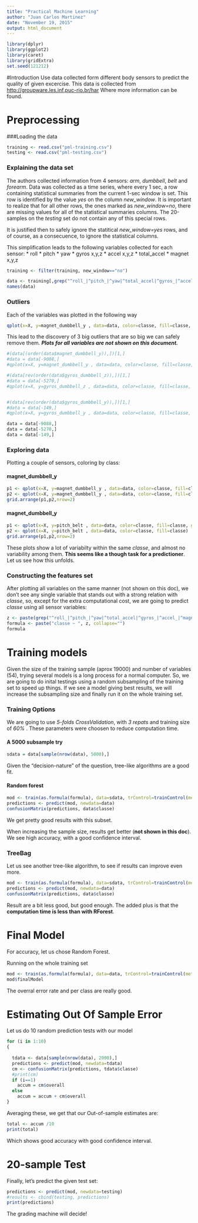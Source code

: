 ```yaml
---
title: "Practical Machine Learning"
author: "Juan Carlos Martinez"
date: "November 19, 2015"
output: html_document
---
```

```r
library(dplyr)
library(ggplot2)
library(caret)
library(gridExtra)
set.seed(121212)
```
#Introduction
Use data collected form different body sensors to predict the quality of given excercise. This data is collected from 
[http://groupware.les.inf.puc-rio.br/har](http://groupware.les.inf.puc-rio.br/har)
Where more information can be found.



# Preprocessing
###Loading the data
```r
training <- read.csv("pml-training.csv")
testing <- read.csv("pml-testing.csv")

```

### Explaining the data set
The authors collected information from 4 sensors: *arm*, *dumbbell*, *belt* and *forearm*. Data was collected as a time series, where every 1 sec, a row containing statistical summaries from the current 1-sec window is set. This row is identified by the value *yes* on the column *new_window*. It is important to realize that for all other rows, the ones marked as *new_window=no*, there are missing values for all of the statistical summaries columns. The 20-samples on the *testing* set do not contain any of this special rows. 

It is justified then to safely ignore the statitical *new_window=yes* rows, and of course, as a consecuence, to ignore the statistical columns. 

This simplification leads to the following variables collected for each sensor:
* roll
* pitch
* yaw
* gyros x,y,z
* accel x,y,z
* total_accel
* magnet x,y,z


```r
training <- filter(training, new_window=="no")

data <- training[,grep("^roll_|^pitch_|^yaw|^total_accel|^gyros_|^accel_|^magnet_|user_name|classe|X", names(training), value=TRUE)]
names(data)
```

### Outliers
Each of the variables was plotted in the following way
```r
qplot(x=X, y=magnet_dumbbell_y , data=data, color=classe, fill=classe, geom=c("boxplot") )
```

This lead to the discovery of 3 big outliers that are so big we can safely remove them. ***Plots for all variables are not shown on this document.***

```r
#(data[(order(data$magnet_dumbbell_y)),])[1,]
#data = data[-9088,]
#qplot(x=X, y=magnet_dumbbell_y , data=data, color=classe, fill=classe, geom=c("boxplot") )

#(data[rev(order(data$gyros_dumbbell_z)),])[1,]
#data = data[-5270,]
#qplot(x=X, y=gyros_dumbbell_z , data=data, color=classe, fill=classe, geom=c("boxplot") )


#(data[rev(order(data$gyros_dumbbell_y)),])[1,]
#data = data[-149,]
#qplot(x=X, y=gyros_dumbbell_y , data=data, color=classe, fill=classe, geom=c("boxplot") )

```

```r
data = data[-9088,]
data = data[-5270,]
data = data[-149,]
```

### Exploring data
Plotting a couple of sensors, coloring by class:

#### magnet_dumbbell_y
```r
p1 <- qplot(x=X, y=magnet_dumbbell_y , data=data, color=classe, fill=classe, geom=c("boxplot") )
p2 <- qplot(x=X, y=magnet_dumbbell_y , data=data, color=classe, fill=classe)
grid.arrange(p1,p2,nrow=2)
```

#### magnet_dumbbell_y
```r
p1 <- qplot(x=X, y=pitch_belt , data=data, color=classe, fill=classe, geom=c("boxplot") )
p2 <- qplot(x=X, y=pitch_belt , data=data, color=classe, fill=classe)
grid.arrange(p1,p2,nrow=2)
```


These plots show a lot of variabilty within the same *classe*, and almost no variability among them. 
**This seems like a though task for a predictioner**. 
Let us see how this unfolds.


### Constructing the features set
After  plotting all variables on the same manner (not shown on this doc), we don't see any single variable that stands out with a strong relation with *classe*, so, except for the extra computational cost, we are going to predict *classe* using all sensor variables:
```r
z <- paste(grep("^roll_|^pitch_|^yaw|^total_accel|^gyros_|^accel_|^magnet_", names(data), value=TRUE ), collapse="+")
formula <- paste("classe ~ ", z, collapse="")
formula
```


# Training models
Given the size of the training sample (aprox 19000) and number of variables (54), trying several models is a long process for a normal computer. So, we are going to do inital testings using a random subsampling of the training set to speed up things. If we see a model giving best results, we will increase the subsampling size and finally run it on the whole training set. 

### Training Options
We are going to use *5-folds*  *CrossValidation*, with *3 repats* and training size of *60%* . These parameters were choosen to reduce computation time.

#### A 5000 subsample try
```r
sdata = data[sample(nrow(data), 5000),]
```

Given the "decision-nature" of the question, tree-like algorithms are a good fit.

#### Random forest
```r

mod <- train(as.formula(formula), data=sdata, trControl=trainControl(method="cv", number=5, repeats=3, verboseIter=FALSE, p=0.6, allowParallel=TRUE), verbose=FALSE, method="rf")
predictions <- predict(mod, newdata=data)
confusionMatrix(predictions, data$classe)
```

We get pretty good results with this subset. 

When increasing the sample size, results get better (**not shown in this doc**). We see high accuracy, with a good confidence interval.

### TreeBag
Let us see another tree-like algorithm, to see if results can improve even more.
```r
mod <- train(as.formula(formula), data=sdata, trControl=trainControl(method="cv", number=5, repeats=3, verboseIter=FALSE, p=0.6, allowParallel=TRUE), verbose=FALSE, method="treebag")
predictions <- predict(mod, newdata=data)
confusionMatrix(predictions, data$classe)
```

Result are a bit less good, but good enough. The added plus is that the **computation time is less than with RForest**.


# Final Model
For accuracy, let us chose Random Forest.

Running on the whole training set
```r
mod <- train(as.formula(formula), data=data, trControl=trainControl(method="cv", number=5, repeats=3, verboseIter=FALSE, p=0.6, allowParallel=TRUE), verbose=FALSE, method="rf")
mod$finalModel
```
The overral error rate and per class are really good. 

# Estimating Out Of Sample Error
Let us do 10 random prediction tests with our model
```r
for (i in 1:10)
{
  
  tdata <- data[sample(nrow(data), 2000),]
  predictions <- predict(mod, newdata=tdata)
  cm <- confusionMatrix(predictions, tdata$classe)
  #print(cm)
  if (i==1)
    accum = cm$overall
  else
    accum = accum + cm$overall
}
```

Averaging these, we get that our Out-of-sample estimates are:

```r
total <- accum /10
print(total)
```
Which shows good accuracy with good confidence interval.




# 20-sample Test
Finally, let's predict the given test set:
```r
predictions <- predict(mod, newdata=testing)
#results <- cbind(testing, predictions) 
print(predictions)

```
The grading machine will decide!










